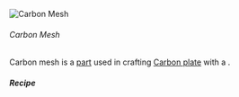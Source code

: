 ![Carbon Mesh](/mods/techreborn/carbon_mesh.png)

###### Carbon Mesh


Carbon mesh is a [part](items:part "wikilink") used in crafting [Carbon
plate](techreborn:carbon_plate "wikilink") with a
<Mcitem id="techreborn:compressor"/>.

##### Recipe

<Recipe recipe=" input techreborn:carbon_fiber techreborn:carbon_fiber
output techreborn:carbon_mesh "/>
